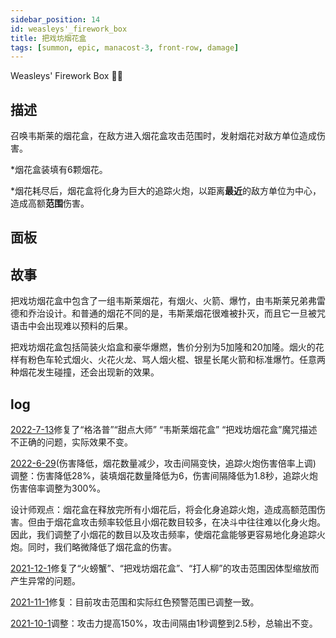 ```yaml
---
sidebar_position: 14
id: weasleys'_firework_box
title: 把戏坊烟花盒
tags: [summon, epic, manacost-3, front-row, damage]
---
```


Weasleys' Firework Box 🎇🎁

<!--truncate-->



<CardBasics cardKey={id}/>


## 描述

召唤韦斯莱的烟花盒，在敌方进入烟花盒攻击范围时，发射烟花对敌方单位造成伤害。

*烟花盒装填有6颗烟花。

*烟花耗尽后，烟花盒将化身为巨大的追踪火炮，以距离**最近**的敌方单位为中心，造成高额**范围**伤害。

## 面板


<LevelComponent/>


<CardDynamicTable cardKey={id}/>


<CardComplexTable cardKey={id}/>


## 故事

把戏坊烟花盒中包含了一组韦斯莱烟花，有烟火、火箭、爆竹，由韦斯莱兄弟弗雷德和乔治设计。和普通的烟花不同的是，韦斯莱烟花很难被扑灭，而且它一旦被咒语击中会出现难以预料的后果。

把戏坊烟花盒包括简装火焰盒和豪华爆燃，售价分别为5加隆和20加隆。烟火的花样有粉色车轮式烟火、火花火龙、骂人烟火棍、银星长尾火箭和标准爆竹。任意两种烟花发生碰撞，还会出现新的效果。


## log

[2022-7-13](/blog/220713-update-annc#fix)修复了“格洛普”“甜点大师” “韦斯莱烟花盒” “把戏坊烟花盒”魔咒描述不正确的问题，实际效果不变。

[2022-6-29](/blog/220629-update-annc#adjustment)(伤害降低，烟花数量减少，攻击间隔变快，追踪火炮伤害倍率上调)
调整：伤害降低28%，装填烟花数量降低为6，伤害间隔降低为1.8秒，追踪火炮伤害倍率调整为300%。

设计师观点：烟花盒在释放完所有小烟花后，将会化身追踪火炮，造成高额范围伤害。但由于烟花盒攻击频率较低且小烟花数目较多，在决斗中往往难以化身火炮。因此，我们调整了小烟花的数目以及攻击频率，使烟花盒能够更容易地化身追踪火炮。同时，我们略微降低了烟花盒的伤害。

[2021-12-1](/blog/211201-update-annc#fix)修复了“火螃蟹”、“把戏坊烟花盒”、“打人柳”的攻击范围因体型缩放而产生异常的问题。

[2021-11-1](/blog/211101-append-annc#adjustment)修复：目前攻击范围和实际红色预警范围已调整一致。

[2021-10-1](/blog/211001-update-annc#adjustment)调整：攻击力提高150%，攻击间隔由1秒调整到2.5秒，总输出不变。


